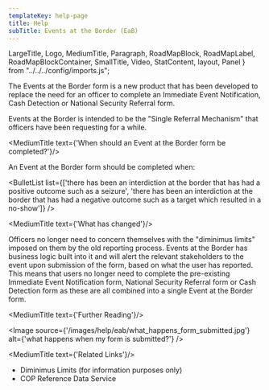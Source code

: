 ```yaml
---
templateKey: help-page
title: Help
subTitle: Events at the Border (EaB)
---
```

LargeTitle, Logo, MediumTitle, Paragraph, RoadMapBlock, RoadMapLabel, RoadMapBlockContainer, SmallTitle, Video, StatContent, layout, Panel } from "../../../config/imports.js";

The Events at the Border form is a new product that has been developed to replace the need for an officer to complete an Immediate Event Notification, Cash Detection or National Security Referral form.

Events at the Border is intended to be the "Single Referral Mechanism" that officers have been requesting for a while.

<MediumTitle text={'When should an Event at the Border form be completed?'}/>

An Event at the Border form should be completed when:

<BulletList list={['there has been an interdiction at the border that has had a positive outcome such as a seizure', 'there has been an interdiction at the border that has had a negative outcome such as a target which resulted in a no-show']} />

<MediumTitle text={'What has changed'}/>

Officers no longer need to concern themselves with the "diminimus limits" imposed on them by the old reporting process. 
Events at the Border has business logic built into it and will alert the relevant stakeholders to the event upon submission of the form, based on what the user has reported.
This means that users no longer need to complete the pre-existing Immediate Event Notification form, National Security Referral form or Cash Detection form as these are all combined into a single Event at the Border form.

<MediumTitle text={'Further Reading'}/>

<Image source={'/images/help/eab/what_happens_form_submitted.jpg'} alt={'what happens when my form is submitted?'} />

<MediumTitle text={'Related Links'}/>

<ul class="govuk-list govuk-list--bullet">
	<li><Link class="govuk-link" to="#">Diminimus Limits (for information purposes only)</Link></li>
	<li><Link class="govuk-link" to="https://www.refdata.homeoffice.gov.uk/">COP Reference Data Service</Link></li>
</ul>
